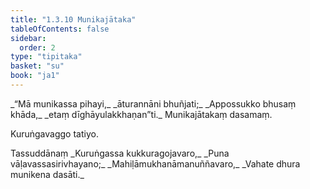 ```yaml
---
title: "1.3.10 Munikajātaka"
tableOfContents: false
sidebar:
  order: 2
type: "tipitaka"
basket: "su"
book: "ja1"
---
```



<DynamicBreadcrumb />

<Division number="30" book="ja1" bookNo="22" page="8">

<Paragraph number="64" type="verses" book="ja1">
_“Mā munikassa pihayi,_  
_āturannāni bhuñjati;_  
_Appossukko bhusaṃ khāda,_  
_etaṃ dīghāyulakkhaṇan”ti._  


</Paragraph>
</Division>

<Paragraph number="65" type="center" book="ja1">
Munikajātakaṃ dasamaṃ.

  
Kuruṅgavaggo tatiyo.



</Paragraph>

<Paragraph number="66" type="center" book="ja1">
Tassuddānaṃ


</Paragraph>

<Paragraph number="67" type="verses" book="ja1">
_Kuruṅgassa kukkuragojavaro,_  
_Puna vāḷavassasirivhayano;_  
_Mahiḷāmukhanāmanuññavaro,_  
_Vahate dhura munikena dasāti._
</Paragraph>